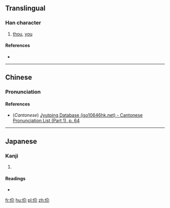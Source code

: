 {{also|你}}
==Translingual==

===Han character===
{{Han char|rn=9|rad=人|as=05|sn=7|four=|canj=人人火 (OOF)|ids=⿰[[亻]][[尒]]}}

# [[thou]], [[you]]

====References====
* {{Han ref|kx=0096.200|dkj=00470|dj=0205.050|hdz=10136.050|uh=4F31|ud=20273}}

----

==Chinese==
{{zh-forms}}

===Pronunciation===
{{zh-pron
|m=nǐ
|c=nei5,lei5
|mc=y
|oc=
|ma=
|cat=
}}

====References====
*(''Cantonese'') [http://www.iso10646hk.net/jp/document/download.jsp Jyutping Database (iso10646hk.net) - Cantonese Pronunciation List (Part 1), p. 64]

----

==Japanese==

===Kanji===
{{ja-kanji|grade=|rs=人05}}

# {{defn|lang=ja|sort=人05}}

====Readings====
* {{ja-readings|on=[[じ]] (ji)|kun=}}

[[fr:伱]]
[[hu:伱]]
[[pl:伱]]
[[zh:伱]]